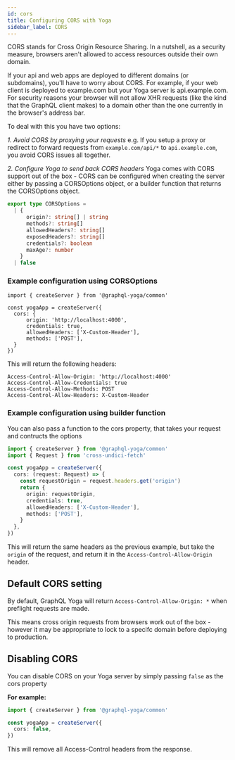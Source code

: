 ```yaml
---
id: cors
title: Configuring CORS with Yoga
sidebar_label: CORS
---
```


CORS stands for Cross Origin Resource Sharing. In a nutshell, as a security measure, browsers aren't allowed to access resources outside their own domain.

If your api and web apps are deployed to different domains (or subdomains), you'll have to worry about CORS. For example, if your web client is deployed to example.com but your Yoga server is api.example.com. For security reasons your browser will not allow XHR requests (like the kind that the GraphQL client makes) to a domain other than the one currently in the browser's address bar.

To deal with this you have two options:

_1. Avoid CORS by proxying your requests_
e.g. If you setup a proxy or redirect to forward requests from `example.com/api/*` to `api.example.com`, you avoid CORS issues all together.

_2. Configure Yoga to send back CORS headers_
Yoga comes with CORS support out of the box - CORS can be configured when creating the server either by passing a CORSOptions object, or a builder function that returns the CORSOptions object.

```ts
export type CORSOptions =
  | {
      origin?: string[] | string
      methods?: string[]
      allowedHeaders?: string[]
      exposedHeaders?: string[]
      credentials?: boolean
      maxAge?: number
    }
  | false
```

### Example configuration using CORSOptions

```
import { createServer } from '@graphql-yoga/common'

const yogaApp = createServer({
  cors: {
      origin: 'http://localhost:4000',
      credentials: true,
      allowedHeaders: ['X-Custom-Header'],
      methods: ['POST'],
  }
})
```

This will return the following headers:

```
Access-Control-Allow-Origin: 'http://localhost:4000'
Access-Control-Allow-Credentials: true
Access-Control-Allow-Methods: POST
Access-Control-Allow-Headers: X-Custom-Header
```

### Example configuration using builder function

You can also pass a function to the cors property, that takes your request and contructs the options

```ts
import { createServer } from '@graphql-yoga/common'
import { Request } from 'cross-undici-fetch'

const yogaApp = createServer({
  cors: (request: Request) => {
    const requestOrigin = request.headers.get('origin')
    return {
      origin: requestOrigin,
      credentials: true,
      allowedHeaders: ['X-Custom-Header'],
      methods: ['POST'],
    }
  },
})
```

This will return the same headers as the previous example, but take the `origin` of the request, and return it in the `Access-Control-Allow-Origin` header.

## Default CORS setting

By default, GraphQL Yoga will return `Access-Control-Allow-Origin: *` when preflight requests are made.

This means cross origin requests from browsers work out of the box - however it may be appropriate to lock to a specifc domain before deploying to production.

## Disabling CORS

You can disable CORS on your Yoga server by simply passing `false` as the cors property

**For example:**

```ts
import { createServer } from '@graphql-yoga/common'

const yogaApp = createServer({
  cors: false,
})
```

This will remove all Access-Control headers from the response.
